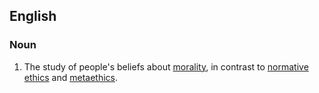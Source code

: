 ==English==
{{wikipedia}}

===Noun===
{{en-noun|sg=[[descriptive]] [[ethics]]|-}}

# {{philosophy}} The study of people's beliefs about [[morality]], in contrast to [[normative ethics]] and [[metaethics]].